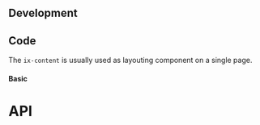 

## Development

## Code

The `ix-content` is usually used as layouting component on a single page.

#### Basic

<ContentPlayground height="18rem" />

# API

<PropsApi />
